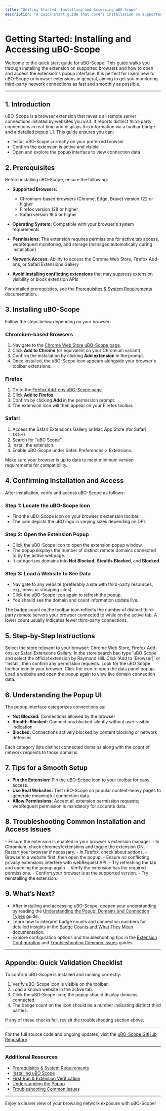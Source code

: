 ```yaml
---
title: "Getting Started: Installing and Accessing uBO-Scope"
description: "A quick start guide that covers installation on supported browsers and opening the extension popup. Ideal for users new to uBO-Scope or browser extensions in general."
---
```


# Getting Started: Installing and Accessing uBO-Scope

Welcome to the quick start guide for uBO-Scope! This guide walks you through installing the extension on supported browsers and how to open and access the extension's popup interface. It is perfect for users new to uBO-Scope or browser extensions in general, aiming to get you monitoring third-party network connections as fast and smoothly as possible.

---

## 1. Introduction

uBO-Scope is a browser extension that reveals all remote server connections initiated by websites you visit. It reports distinct third-party connections in real-time and displays this information via a toolbar badge and a detailed popup UI. This guide ensures you can:
- Install uBO-Scope correctly on your preferred browser
- Confirm the extension is active and visible
- Open and explore the popup interface to view connection data

## 2. Prerequisites

Before installing uBO-Scope, ensure the following:

- **Supported Browsers:**
  - Chromium-based browsers (Chrome, Edge, Brave) version 122 or higher
  - Firefox version 128 or higher
  - Safari version 18.5 or higher

- **Operating System:** Compatible with your browser's system requirements

- **Permissions:** The extension requires permissions for active tab access, webRequest monitoring, and storage (managed automatically during installation)

- **Network Access:** Ability to access the Chrome Web Store, Firefox Add-ons, or Safari Extensions Gallery

- **Avoid installing conflicting extensions** that may suppress extension visibility or block extension APIs

For detailed prerequisites, see the [Prerequisites & System Requirements](../../getting-started/installation-and-setup/prerequisites-and-requirements) documentation.

## 3. Installing uBO-Scope

Follow the steps below depending on your browser:

### Chromium-based Browsers

1. Navigate to the [Chrome Web Store uBO-Scope page](https://chromewebstore.google.com/detail/ubo-scope/bbdpgcaljkaaigfcomhidmneffjjjfgp).
2. Click **Add to Chrome** (or equivalent on your Chromium variant).
3. Confirm the installation by clicking **Add extension** in the prompt.
4. Once installed, the uBO-Scope icon appears alongside your browser's toolbar extensions.

### Firefox

1. Go to the [Firefox Add-ons uBO-Scope page](https://addons.mozilla.org/firefox/addon/ubo-scope/).
2. Click **Add to Firefox**.
3. Confirm by clicking **Add** in the permission prompt.
4. The extension icon will then appear on your Firefox toolbar.

### Safari

1. Access the Safari Extensions Gallery or Mac App Store (for Safari 18.5+).
2. Search for "uBO Scope".
3. Install the extension.
4. Enable uBO-Scope under Safari Preferences > Extensions.

<Tip>
Make sure your browser is up to date to meet minimum version requirements for compatibility.
</Tip>

## 4. Confirming Installation and Access

After installation, verify and access uBO-Scope as follows:

### Step 1: Locate the uBO-Scope Icon

- Find the uBO-Scope icon on your browser's extension toolbar.
- The icon depicts the uBO logo in varying sizes depending on DPI.

### Step 2: Open the Extension Popup

- Click the uBO-Scope icon to open the extension popup window.
- The popup displays the number of distinct remote domains connected to by the active webpage.
- It categorizes domains into **Not Blocked**, **Stealth-Blocked**, and **Blocked**.

### Step 3: Load a Website to See Data

- Navigate to any website (preferably a site with third-party resources, e.g., news or shopping sites).
- Click the uBO-Scope icon again to refresh the popup.
- You should see the domain and count information update live.

<Note>
The badge count on the toolbar icon reflects the number of distinct third-party remote servers your browser connected to while on the active tab. A lower count usually indicates fewer third-party connections.
</Note>

## 5. Step-by-Step Instructions

<Steps>
<Step title="Open Your Browser's Extension Store">
Select the store relevant to your browser: Chrome Web Store, Firefox Add-ons, or Safari Extensions Gallery.
</Step>
<Step title="Search for uBO-Scope">
In the store search bar, type 'uBO Scope' and select the official extension by Raymond Hill.
</Step>
<Step title="Install the Extension">
Click 'Add to [Browser]' or 'Install', then confirm any permission requests.
</Step>
<Step title="Verify the Extension Icon Appears">
Look for the uBO Scope toolbar icon in your browser.
</Step>
<Step title="Open the Popup by Clicking the Icon">
Click the icon to open the data panel popup.
</Step>
<Step title="Visit a Webpage to Generate Data">
Load a website and open the popup again to view live domain connection data.
</Step>
</Steps>

## 6. Understanding the Popup UI

The popup interface categorizes connections as:

- **Not Blocked:** Connections allowed by the browser
- **Stealth-Blocked:** Connections blocked silently without user-visible indication
- **Blocked:** Connections actively blocked by content blocking or network defenses

Each category lists distinct connected domains along with the count of network requests to those domains.

## 7. Tips for a Smooth Setup

- **Pin the Extension:** Pin the uBO-Scope icon to your toolbar for easy access.
- **Use Real Websites:** Test uBO-Scope on popular content-heavy pages to generate meaningful connection data.
- **Allow Permissions:** Accept all extension permission requests; webRequest permission is mandatory for accurate data.

## 8. Troubleshooting Common Installation and Access Issues

<AccordionGroup title="Troubleshooting Guide">
<Accordion title="Extension Icon Missing After Installation">
- Ensure the extension is enabled in your browser's extension manager.
- In Chromium, check chrome://extensions and toggle the extension ON.
- Restart your browser if necessary.
- In Firefox, check about:addons.
</Accordion>
<Accordion title="Popup Shows 'NO DATA' or No Connections">
- Browse to a website first, then open the popup.
- Ensure no conflicting privacy extensions interfere with webRequest API.
- Try refreshing the tab and opening the popup again.
</Accordion>
<Accordion title="Badge Count is Not Updating">
- Verify the extension has the required permissions.
- Confirm your browser is at the supported version.
- Try reinstalling the extension.
</Accordion>
</AccordionGroup>

## 9. What’s Next?

- After installing and accessing uBO-Scope, deepen your understanding by reading the [Understanding the Popup: Domains and Connection Types](../../guides/core-workflows/understanding-the-popup) guide.
- Learn how to interpret badge counts and connection numbers for detailed insights in the [Badge Counts and What They Mean](../../guides/core-workflows/badge-counts-and-what-they-mean) documentation.
- Explore configuration options and troubleshooting tips in the [Extension Configuration](../../getting-started/configuration-and-troubleshooting/extension-configuration) and [Troubleshooting Common Issues](../../getting-started/configuration-and-troubleshooting/common-issues-troubleshooting) guides.

---

## Appendix: Quick Validation Checklist

To confirm uBO-Scope is installed and running correctly:

1. Verify uBO-Scope icon is visible on the toolbar.
2. Load a known website in the active tab.
3. Click the uBO-Scope icon; the popup should display domains connected.
4. The badge count on the icon should be a number indicating distinct third parties.

If any of these checks fail, revisit the troubleshooting section above.

---

For the full source code and ongoing updates, visit the [uBO-Scope GitHub Repository](https://github.com/gorhill/uBO-Scope).

---

### Additional Resources

- [Prerequisites & System Requirements](../../getting-started/installation-and-setup/prerequisites-and-requirements)
- [Installing uBO Scope](../../getting-started/installation-and-setup/installing-ubo-scope)
- [First Run & Extension Verification](../../getting-started/installation-and-setup/first-run-and-verification)
- [Understanding the Popup](../../guides/core-workflows/understanding-the-popup)
- [Troubleshooting Common Issues](../../getting-started/configuration-and-troubleshooting/common-issues-troubleshooting)

---

Enjoy a clearer view of your browsing network exposure with uBO-Scope!